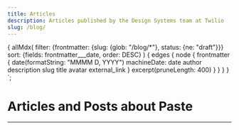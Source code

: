 ```yaml
---
title: Articles
description: Articles published by the Design Systems team at Twilio
slug: /blog/
---
```



  {
    allMdx(
      filter: {frontmatter: {slug: {glob: "/blog/*"}, status: {ne: "draft"}}}
      sort: {fields: frontmatter___date, order: DESC}
    ) {
      edges {
        node {
          frontmatter {
            date(formatString: "MMMM D, YYYY")
            machineDate: date
            author
            description
            slug
            title
            avatar
            external_link
          }
          excerpt(pruneLength: 400)
        }
      }
    }
  }
`;

# Articles and Posts about Paste

---

<ArticleList articles={props.data.allMdx.edges} />
